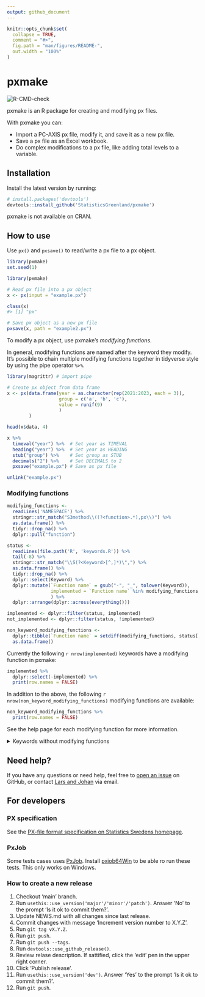 ```yaml
---
output: github_document
---
```


<!-- README.md is generated from README.Rmd. Please edit that file -->

```r
knitr::opts_chunk$set(
  collapse = TRUE,
  comment = "#>",
  fig.path = "man/figures/README-",
  out.width = "100%"
)
```

# pxmake

<!-- badges: start -->
![R-CMD-check](https://github.com/StatisticsGreenland/pxmake/actions/workflows/R-CMD-check.yml/badge.svg)
<!-- badges: end -->

pxmake is an R package for creating and modifying px files.

With pxmake you can:

-   Import a PC-AXIS px file, modify it, and save it as a new px file.
-   Save a px file as an Excel workbook.
-   Do complex modifications to a px file, like adding total levels to a variable.

## Installation

Install the latest version by running:

``` r
# install.packages('devtools')
devtools::install_github('StatisticsGreenland/pxmake')
```

pxmake is not available on CRAN.

## How to use

Use `px()` and `pxsave()` to read/write a px file to a px object.

```r
library(pxmake)
set.seed(1)
```


``` r
library(pxmake)

# Read px file into a px object
x <- px(input = "example.px")

class(x)
#> [1] "px"

# Save px object as a new px file
pxsave(x, path = "example2.px")
```
To modify a px object, use pxmake's *modifying functions*. 

In general, modifying functions are named after the keyword they modify. It's possible to chain multiple modifying functions together in tidyverse style by using the pipe operator `%>%`.

```r
library(magrittr) # import pipe

# Create px object from data frame
x <- px(data.frame(year = as.character(rep(2021:2023, each = 3)), 
                   group = c('a', 'b', 'c'), 
                   value = runif(9)
                   )
        ) 

head(x$data, 4)

x %>% 
  timeval("year") %>%  # Set year as TIMEVAL
  heading("year") %>%  # Set year as HEADING
  stub("group") %>%    # Set group as STUB
  decimals("2") %>%    # Set DECIMALS to 2
  pxsave("example.px") # Save as px file
```

```r
unlink("example.px")
```


### Modifying functions

```r
modifying_functions <-
  readLines('NAMESPACE') %>%
  stringr::str_match("S3method\\((?<function>.*),px\\)") %>%
  as.data.frame() %>%
  tidyr::drop_na() %>% 
  dplyr::pull("function")

status <- 
  readLines(file.path('R', 'keywords.R')) %>% 
  tail(-8) %>% 
  stringr::str_match("\\S(?<Keyword>[^,]*)\",") %>% 
  as.data.frame() %>% 
  tidyr::drop_na() %>% 
  dplyr::select(Keyword) %>% 
  dplyr::mutate(`Function name` = gsub("-", "_", tolower(Keyword)),
                implemented = `Function name` %in% modifying_functions
                ) %>% 
  dplyr::arrange(dplyr::across(everything()))

implemented <- dplyr::filter(status, implemented)
not_implemented <- dplyr::filter(status, !implemented)

non_keyword_modifying_functions <- 
  dplyr::tibble(`Function name` = setdiff(modifying_functions, status[, "Function name"])) %>% 
  as.data.frame() 
```

Currently the following `r nrow(implemented)` keywords have a modifying function in pxmake:

```r
implemented %>%
  dplyr::select(-implemented) %>% 
  print(row.names = FALSE)
```
In addition to the above, the following `r nrow(non_keyword_modifying_functions)` modifying functions are available:

```r
non_keyword_modifying_functions %>% 
  print(row.names = FALSE)
```

See the help page for each modifying function for more information.

<details>
<summary>Keywords without modifying functions</summary>
These `r nrow(not_implemented)` keywords currently doesn't have a modifying function, but most of them can be implemented.
```r
not_implemented %>%
  dplyr::select(-implemented) %>% 
  print(row.names = FALSE)
```
</details>

## Need help?
If you have any questions or need help, feel free to [open an issue](https://github.com/StatisticsGreenland/pxmake/issues/new) on GitHub, or contact [Lars and Johan](https://github.com/StatisticsGreenland/pxmake/graphs/contributors) via email.

## For developers

### PX specification

See the [PX-file format specification on Statistics Swedens homepage](https://www.scb.se/globalassets/vara-tjanster/px-programmen/px-file_format_specification_2013.pdf).

### PxJob

Some tests cases uses [PxJob](https://www.stat.fi/tup/tilastotietokannat/px-tuoteperhe_en.html). Install [pxjob64Win](https://github.com/StatisticsGreenland/pxjob64Win) to be able ro run these tests. This only works on Windows.

### How to create a new release

1.  Checkout 'main' branch.
2.  Run `usethis::use_version('major'/'minor'/'patch')`. Answer 'No' to the prompt 'Is it ok to commit them?'.
3.  Update NEWS.md with all changes since last release.
4.  Commit changes with message 'Increment version number to X.Y.Z'.
5.  Run `git tag vX.Y.Z`.
6.  Run `git push`.
7.  Run `git push --tags`.
8.  Run `devtools::use_github_release()`.
9.  Review relase description. If sattified, click the 'edit' pen in the upper right corner.
10. Click 'Publish release'.
11. Run `usethis::use_version('dev')`. Answer 'Yes' to the prompt 'Is it ok to commit them?'.
12. Run `git push`.
